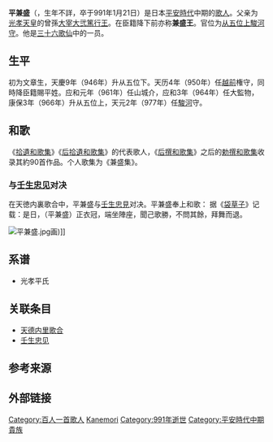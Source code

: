 {{東亞男性歷史人物
|名稱 =平兼盛
|身份 =[[歌人|歌人]]
|時代 =[[平安時代|平安時代]]中期
|主君 =[[村上天皇|村上天皇]]→[[冷泉天皇|冷泉天皇]]→[[圆融天皇|圆融天皇]]
|最高職務 =駿河守
|前任 = 
|繼任 = 
|圖片名稱 =Sanjūrokkasen-gaku - 24 - Kanō Naonobu - Taira no Kanemori.jpg
|圖片大小 =270px
|圖片說明 =平兼盛（狩野尚信『三十六歌仙額』）
|羅馬拼音 =
|假名 = たいら の かねもり
|字 =
|號=
|名乘 = <!--琉球士族用-->
|封爵 =
|封號 =
|位階 =
|御稱號 = <!--日本皇族之稱號-->
|宮號1 = <!--日本皇族之宮號-->
|宮號2 = <!--朝鮮王族之宮號-->
|封地 =
|神號 =
|尊號 =
|族裔 = 
|信仰 = <!--指的是宗教信仰-->
|旗籍 = <!--清代八旗人物专用-->
|氏族 =光孝平氏
|籍貫 =
|祖籍 =
|本籍 =
|出身地 =
|府邸 =
|世系 = 
|初名 =
|幼名 = <!--日本人用-->
|小字 =
|別名 =
|法號 =
|院號 =
|其他名號 =
|出生日期 =不详
|出生地點 =
|婚年 =
|逝世日期 =正暦元年12月28日（991年1月16日）
|逝世地點 =
|廟號 =
|諡號 =
|墓葬 =
|祠廟 =
|父親 =平篤行
|嫡母 =
|母親 =
|繼父=
|繼母=
|養父=
|養母=
|猶父= <!--日本人用-->
|烏帽子親= <!--日本人、琉球人用-->
|元配 =
|正室 =
|妻 =
|繼室 =
|平妻 =
|側室 =
|元配之父 =
|元配之嫡母 =
|元配之母 =
|正室之父 =
|正室之嫡母 =
|正室之母 =
|妻之父 =
|妻之嫡母 =
|妻之母 =
|繼室之父 =
|繼室之嫡母 =
|繼室之母 =
|平妻之父 =
|平妻之嫡母 =
|平妻之母 =
|兄弟 =
|姊妹 =
|嫡兄弟 =
|嫡姊妹 =
|庶兄弟 =
|庶姊妹 =
|同胞兄弟 =
|同胞姊妹 =
|異母兄弟 =
|異母姊妹 =
|異父兄弟 =
|異父姊妹 =
|繼兄弟 =
|繼姊妹 =
|子 =
|女 =
|嫡子 =
|嫡女 =
|庶子 =
|庶女 =
|養子 =
|養女 =
|猶子 = <!--日本人用-->
|婿養子 = <!--日本人用-->
|烏帽子子 = <!--日本人用-->
|繼子 =
|繼女 =
|其他親屬 =
|出身 = <!---此处指科举出身--->
|經歷 = 
|著作 =
|職官=[[從五位|從五位]]・駿河守}}
'''平兼盛'''（{{jpn|j=平 兼盛|hg= たいら の かねもり|rm=Taira no Kanemori}}，生年不詳，卒于991年1月21日）是日本[[平安時代|平安時代]]中期的[[歌人|歌人]]。父亲为[[光孝天皇|光孝天皇]]的曾孫[[大宰府|大宰大弐]][[平篤行|篤行王]]。在臣籍降下前亦称'''兼盛王'''。官位为[[从五位|从五位上]][[駿河国|駿河]][[国司|守]]。他是[[三十六歌仙|三十六歌仙]]中的一员。
== 生平 ==
初为文章生，天慶9年（946年）升从五位下。天历4年（950年）任[[越前國|越前]]権守，同時降臣籍賜平姓。应和元年（961年）任山城介，应和3年（964年）任大監物，康保3年（966年）升从五位上，天元2年（977年）任[[駿河|駿河]]守。

== 和歌 ==
《[[拾遺和歌集|拾遺和歌集]]》《[[后拾遺和歌集|后拾遺和歌集]]》的代表歌人，《[[后撰和歌集|后撰和歌集]]》之后的[[勅撰和歌集|勅撰和歌集]]收录其約90首作品。个人歌集为《兼盛集》。
=== 与[[壬生忠见|壬生忠见]]对决 ===
在天徳内裏歌合中，平兼盛与[[壬生忠見|壬生忠見]]对决。平兼盛奉上和歌： 
{{Quote box |width=500px |align=center|quoted=true |bgcolor=#FFFFF0 |salign=right|source =——《百人一首·40》
 |quote  ={{lang|ja|しのぶれど色にいでにけりわが恋は物や思ふと人のとふまで}}  <br />    暗恋欲深藏，隐现眉宇人已察，哪堪惱人问 
}}
据《[[袋草子|袋草子]]》记载：是日，（平兼盛）正衣冠，端坐陣座，聞己歌勝，不問其餘，拜舞而退。

[[File:平兼盛.jpg|thumb]]画)]]
==系谱==
*光孝平氏
<div style="font-size:85%">
{{familytree/start}}
{{familytree|border=1|kouko| | | | | | | | | | | | |kouko=[[光孝天皇|光孝天皇]]<br>（時康親王）}}
{{familytree|border=1| |!| | | | | | | | | | | | | }}
{{familytree|border=1|koret| | | | | | | | | | | | |koret=[[是忠親王|是忠親王]]}}
{{familytree|border=1| |)|-|-|-|v|-|-|-|.| | | | | }}
{{familytree|border=1|shiki| |kouga| |tadam| | | | |shiki=[[式膽王|式膽王]]|kouga=[[興我王|興我王]]|tadam=[[忠望王|忠望王]]}}
{{familytree|border=1| |!| | | |!| | | || | | | | }}
{{familytree|border=1|sueak| |atsuy| || | | | |sueak=[[平季明|季明]]|atsuy=[[平篤行|篤行]]}}
{{familytree|border=1| | | | | |!| | | }}
{{familytree|border=1| | | | |kanem| |kanem=兼盛|}}
{{familytree/end}}
</div>

==关联条目==
*[[天德内里歌合|天德内里歌合]]
*[[壬生忠见|壬生忠见]]
==参考来源==
== 外部链接 ==
{{三十六歌仙}}
{{百人一首}}
{{時代不同歌合}}
{{Portal bar|日本|文学|人物}}

{{Authority control}}
{{DEFAULTSORT:Taira no Kanemori}}
[[Category:百人一首歌人|Category:百人一首歌人]]
[[Category:平氏|Kanemori]]
[[Category:991年逝世|Category:991年逝世]]
[[Category:平安時代中期貴族|Category:平安時代中期貴族]]